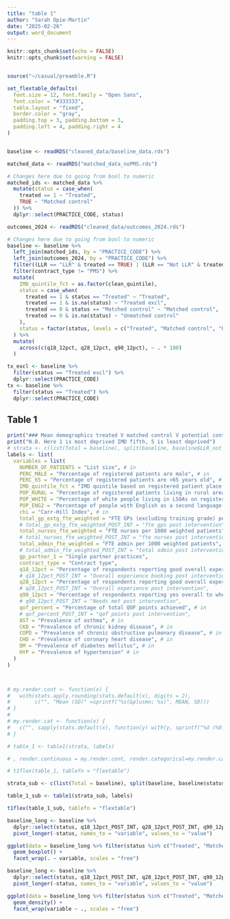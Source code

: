 ---
title: "table 1"
author: "Sarah Opie-Martin"
date: "2025-02-26"
output: word_document
---

```{r setup, include=FALSE}
knitr::opts_chunk$set(echo = FALSE)
knitr::opts_chunk$set(warning = FALSE)


source("~/casual/preamble.R")

set_flextable_defaults(
  font.size = 12, font.family = "Open Sans",
  font.color = "#333333",
  table.layout = "fixed",
  border.color = "gray",
  padding.top = 3, padding.bottom = 3,
  padding.left = 4, padding.right = 4
)


baseline <- readRDS("cleaned_data/baseline_data.rds")

matched_data <- readRDS("matched_data_noPMS.rds")

# Changes here due to going from bool to numeric
matched_ids <- matched_data %>%
  mutate(status = case_when(
    treated == 1 ~ "Treated",
    TRUE ~ "Matched control"
  )) %>%
  dplyr::select(PRACTICE_CODE, status)

outcomes_2024 <- readRDS("cleaned_data/outcomes_2024.rds")

# Changes here due to going from bool to numeric
baseline <- baseline %>%
  left_join(matched_ids, by = "PRACTICE_CODE") %>%
  left_join(outcomes_2024, by = "PRACTICE_CODE") %>%
  filter((LLR == "LLR" & treated == TRUE) | (LLR == "Not LLR" & treated == FALSE)) %>%
  filter(contract_type != "PMS") %>%
  mutate(
    IMD_quintile_fct = as.factor(clean_quintile),
    status = case_when(
      treated == 1 & status == "Treated" ~ "Treated",
      treated == 1 & is.na(status) ~ "Treated excl",
      treated == 0 & status == "Matched control" ~ "Matched control",
      treated == 0 & is.na(status) ~ "Unmatched control"
    ),
    status = factor(status, levels = c("Treated", "Matched control", "Unmatched control", "Treated excl"))
  ) %>%
  mutate(
    across(c(q18_12pct, q28_12pct, q90_12pct), ~ . * 100)
  )

tx_excl <- baseline %>%
  filter(status == "Treated excl") %>%
  dplyr::select(PRACTICE_CODE)
tx <- baseline %>%
  filter(status == "Treated") %>%
  dplyr::select(PRACTICE_CODE)
```

## Table 1


```{r overall_t1}
print("### Mean demographics treated V matched control V potential controls (May 2021)")
print("N.B. Here 1 is most deprived IMD fifth, 5 is least deprived")
# strata <- c(list(Total = baseline), split(baseline, baseline$LLR_not_ROE))
labels <- list(
  variables = list(
    NUMBER_OF_PATIENTS = "List size", # in
    PERC_MALE = "Percentage of registered patients are male", # in
    PERC_65 = "Percentage of registered patients are >65 years old", # in
    IMD_quintile_fct = "IMD quintile based on registered patient place of residence", # in
    POP_RURAL = "Percentage of registered patients living in rural areas", # in
    POP_WHITE = "Percentage of white people living in LSOAs on registered patients", # in
    POP_ENG2 = "Percentage of people with English as a second language living in LSOAs on registered patients", # in
    chi = "Carr-Hill Index", # in
    total_gp_extg_fte_weighted = "FTE GPs (excluding training grade) per 1000 weighted patients", # in
    # total_gp_extg_fte_weighted_POST_INT = "fte gps post intervention",
    total_nurses_fte_weighted = "FTE nurses per 1000 weighted patients", # in
    # total_nurses_fte_weighted_POST_INT = "fte nurses post intervention",
    total_admin_fte_weighted = "FTE admin per 1000 weighted patients", # in
    # total_admin_fte_weighted_POST_INT = "total admin post intervention",
    gp_partner_1 = "Single partner practices",
    contract_type = "Contract type",
    q18_12pct = "Percentage of respondents reporting good overall experience of booking an appointment", # in
    # q18_12pct_POST_INT = "Overall experience booking post intervention",
    q28_12pct = "Percentage of respondents reporting good overall experience of their GP practice", # in
    # q28_12pct_POST_INT = "Overall experience post intervention",
    q90_12pct = "Percentage of respondents reporting yes overall to whether their needs were met at their last appointment", # in
    # q90_12pct_POST_INT = "Needs met post intervention",
    qof_percent = "Percentage of total QOF points achieved", # in
    # qof_percent_POST_INT = "qof points post intervention",
    AST = "Prevalence of asthma", # in
    CKD = "Prevalence of chronic kidney disease", # in
    COPD = "Prevalence of chronic obstructive pulmonary disease", # in
    CHD = "Prevalence of coronary heart disease", # in
    DM = "Prevalence of diabetes mellitus", # in
    HYP = "Prevalence of hypertension" # in
  )
)



# my.render.cont <- function(x) {
#   with(stats.apply.rounding(stats.default(x), digits = 2),
#        c("", "Mean (SD)" =sprintf("%s(&plusmn; %s)", MEAN, SD)))
# }
#
# my.render.cat <- function(x) {
#   c("", sapply(stats.default(x), function(y) with(y, sprintf("%d (%0.0f %%)", FREQ, PCT))))
# }

# table_1 <- table1(strata, labels)

# , render.continuous = my.render.cont, render.categorical=my.render.cat)

# t1flex(table_1, tablefn = "flextable")
```

``` {r subgroup_t1}
strata_sub <- c(list(Total = baseline), split(baseline, baseline$status))

table_1_sub <- table1(strata_sub, labels)

t1flex(table_1_sub, tablefn = "flextable")
```


``` {r boxplots}
baseline_long <- baseline %>%
  dplyr::select(status, q18_12pct_POST_INT, q28_12pct_POST_INT, q90_12pct_POST_INT, qof_percent_POST_INT, total_gp_extg_fte_weighted_POST_INT, total_nurses_fte_weighted_POST_INT, total_admin_fte_weighted_POST_INT) %>%
  pivot_longer(-status, names_to = "variable", values_to = "value")

ggplot(data = baseline_long %>% filter(status %in% c("Treated", "Matched control")), aes(x = status, y = value)) +
  geom_boxplot() +
  facet_wrap(. ~ variable, scales = "free")
```

``` {r distributions}
baseline_long <- baseline %>%
  dplyr::select(status, q18_12pct_POST_INT, q28_12pct_POST_INT, q90_12pct_POST_INT, qof_percent_POST_INT, total_gp_extg_fte_weighted_POST_INT, total_nurses_fte_weighted_POST_INT, total_admin_fte_weighted_POST_INT) %>%
  pivot_longer(-status, names_to = "variable", values_to = "value")

ggplot(data = baseline_long %>% filter(status %in% c("Treated", "Matched control")), aes(x = value)) +
  geom_density() +
  facet_wrap(variable ~ ., scales = "free")
```
